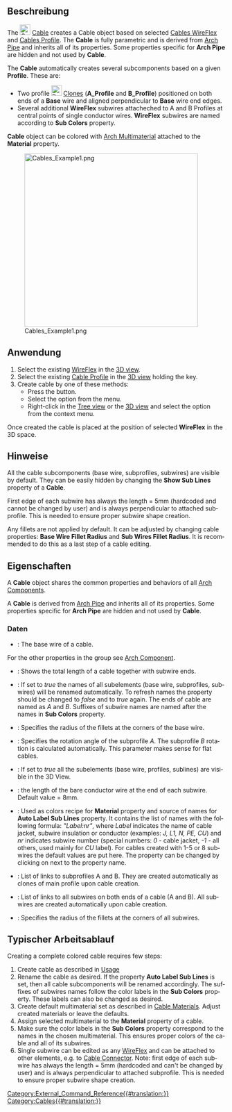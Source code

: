<languages/>

{{Docnav
|[[Cables_Profile/de|KabelProfil]]
|[[Cables_CableBox/de|Installationsdose]]
|[[Cables_Workbench/de|Cables]]
|IconL=Cables_Profile.svg
|IconR=Cables_CableBox.svg
|IconC=Cables_workbench_icon.svg
}}

{{GuiCommand/de
|Name=Cables Cable
|Name/de=Cables Leitung
|MenuLocation=Cables → Leitung erstellen
|Workbenches=[[Cables_Workbench/de|Cables]]
|Shortcut=
|Version=1.0
|SeeAlso=[[Cables_Profile/de|Cables KabelProfile]], [[Cables_WireFlex/de|Cables Linienzug]]
}}

<span id="Description"></span>
==Beschreibung==

<div lang="en" dir="ltr" class="mw-content-ltr">
The [[Image:Cables_Cable.svg|24px]] [[Cables_Cable|Cable]] creates a Cable object based on selected [[Cables_WireFlex|Cables WireFlex]] and [[Cables_Profile|Cables Profile]]. The '''Cable''' is fully parametric and is derived from [[Arch_Pipe|Arch Pipe]] and inherits all of its properties. Some properties specific for '''Arch Pipe''' are hidden and not used by '''Cable'''.
</div>

<div lang="en" dir="ltr" class="mw-content-ltr">
The '''Cable''' automatically creates several subcomponents based on a given '''Profile'''. These are:
* Two profile [[Image:Draft_Clone.svg|24px]] [[Draft_Clone|Clones]] ('''A_Profile''' and '''B_Profile''') positioned on both ends of a '''Base''' wire and aligned perpendicular to '''Base''' wire end edges. 
* Several additional '''WireFlex'''  subwires attacheched to A and B Profiles at central points of single conductor wires. '''WireFlex''' subwires are named according to '''Sub Colors''' property.
</div>

<div lang="en" dir="ltr" class="mw-content-ltr">
'''Cable''' object can be colored with [[Arch_MultiMaterial|Arch Multimaterial]] attached to the '''Material''' property.
</div>

[[Image:Cables_Example1.png|400px]]
<div lang="en" dir="ltr" class="mw-content-ltr">
{{Caption|Example of three-core flat cable:<br/>Multimaterial cable shape and its base wire, profile and subwires.}}
</div>

<span id="Usage"></span>
==Anwendung==

<div lang="en" dir="ltr" class="mw-content-ltr">
# Select the existing [[Cables_WireFlex|WireFlex]] in the [[3D_view|3D view]].
# Select the existing [[Cables_Profile|Cable Profile]] in the [[3D_view|3D view]] holding the {{KEY|CTRL}} key.
# Create cable by one of these methods:
#* Press the {{Button|[[Image:Cables_Cable.svg|16px]] [[Cables_Cable|Cable]]}} button.
#* Select the {{MenuCommand|Cables → [[Image:Cables_Cable.svg|16px]] Cable}} option from the menu.
#* Right-click in the [[Tree_view|Tree view]] or the [[3D_view|3D view]] and select the {{MenuCommand|Cables → [[Image:Cables_Cable.svg|16px]] Cable}} option from the context menu.
</div>

<div lang="en" dir="ltr" class="mw-content-ltr">
Once created the cable is placed at the position of selected '''WireFlex''' in the 3D space.
</div>

<span id="Notes"></span>
==Hinweise==

<div lang="en" dir="ltr" class="mw-content-ltr">
All the cable subcomponents (base wire, subprofiles, subwires) are visible by default. They can be easily hidden by changing the '''Show Sub Lines''' property of a '''Cable'''.
</div>

<div lang="en" dir="ltr" class="mw-content-ltr">
First edge of each subwire has always the length = 5mm (hardcoded and cannot be changed by user) and is always perpendicular to attached subprofile. This is needed to ensure proper subwire shape creation.
</div>

<div lang="en" dir="ltr" class="mw-content-ltr">
Any fillets are not applied by default. It can be adjusted by changing cable properties: '''Base Wire Fillet Radius''' and '''Sub Wires Fillet Radius'''. It is recommended to do this as a last step of a cable editing.
</div>

<span id="Properties"></span>
==Eigenschaften==

<div lang="en" dir="ltr" class="mw-content-ltr">
A '''Cable''' object shares the common properties and behaviors of all [[Arch_Component|Arch Components]].
</div>

<div lang="en" dir="ltr" class="mw-content-ltr">
A '''Cable''' is derived from [[Arch_Pipe|Arch Pipe]] and inherits all of its properties. Some properties specific for '''Arch Pipe''' are hidden and not used by '''Cable'''.
</div>

<span id="Data"></span>
===Daten===

<div lang="en" dir="ltr" class="mw-content-ltr">
{{TitleProperty|Component}}
</div>

<div lang="en" dir="ltr" class="mw-content-ltr">
* {{PropertyData|Base|Link}}: The base wire of a cable.
</div>

<div lang="en" dir="ltr" class="mw-content-ltr">
For the other properties in the group see [[Arch_Component#Properties|Arch Component]].
</div>

<div lang="en" dir="ltr" class="mw-content-ltr">
{{TitleProperty|Pipe}}
</div>

<div lang="en" dir="ltr" class="mw-content-ltr">
* {{PropertyData|Length|Length}}: Shows the total length of a cable together with subwire ends.
</div>

<div lang="en" dir="ltr" class="mw-content-ltr">
{{TitleProperty|Cable}}
</div>

<div lang="en" dir="ltr" class="mw-content-ltr">
* {{PropertyData|Auto Label Sub Lines|Bool}}: If set to ''true'' the names of all subelements (base wire, subprofiles, subwires) will be renamed automatically. To refresh names the property should be changed to ''false'' and to ''true'' again. The ends of cable are named as ''A'' and ''B''. Suffixes of subwire names are named after the names in '''Sub Colors''' property.
* {{PropertyData|Base Wire Fillet Radius|Length}}: Specifies the radius of the fillets at the corners of the base wire.
* {{PropertyData|Cable Rotation|Angle}}: Specifies the rotation angle of the subprofile ''A''. The subprofile ''B'' rotation is calculated automatically. This parameter makes sense for flat cables.
* {{PropertyData|Show Sub Lines|Bool}}: If set to ''true'' all the subelements (base wire, profiles, sublines) are visible in the 3D View.
* {{PropertyData|Stripped Wire Length|Length}}: the length of the bare conductor wire at the end of each subwire. Default value = 8mm.
* {{PropertyData|Sub Colors|StringList}}: Used as colors recipe for '''Material''' property and source of names for '''Auto Label Sub Lines''' property. It contains the list of names with the following formula: ''"Label:nr"'', where ''Label'' indicates the name of cable jacket, subwire insulation or conductor (examples: ''J, L1, N, PE, CU'') and ''nr'' indicates subwire number (special numbers: ''0'' - cable jacket, ''-1'' - all others, used mainly for ''CU'' label). For cables created with 1-5 or 8 subwires the default values are put here. The property can be changed by clicking on {{KEY|...}} next to the property name.
* {{PropertyData|Sub Profiles|LinkList}}: List of links to subprofiles A and B. They are created automatically as clones of main profile upon cable creation.
* {{PropertyData|Sub Wires|LinkList}}: List of links to all subwires on both ends of a cable (A and B). All subwires are created automatically upon cable creation.
* {{PropertyData|Sub Wires Fillet Radius|Length}}: Specifies the radius of the fillets at the corners of all subwires.
</div>

<span id="Typical_workflow"></span>
==Typischer Arbeitsablauf==

<div lang="en" dir="ltr" class="mw-content-ltr">
Creating a complete colored cable requires few steps:
# Create cable as described in [[#Usage|Usage]]
# Rename the cable as desired. If the property '''Auto Label Sub Lines''' is set, then all cable subcomponents will be renamed accordingly. The suffixes of subwires names follow the color labels in the '''Sub Colors''' property. These labels can also be changed as desired.
# Create default multimaterial set as described in [[Cables_Material|Cable Materials]]. Adjust created materials or leave the defaults.
# Assign selected multimaterial to the '''Material''' property of a cable.
# Make sure the color labels in the '''Sub Colors''' property correspond to the names in the chosen multimaterial. This ensures proper colors of the cable and all of its subwires.
# Single subwire can be edited as any [[Cables_WireFlex|WireFlex]] and can be attached to other elements, e.g. to [[Cables_CableConnector|Cable Connector]]. Note: first edge of each subwire has always the length = 5mm (hardcoded and can't be changed by user) and is always perpendicular to attached subprofile. This is needed to ensure proper subwire shape creation.
</div>


{{Docnav
|[[Cables_Profile/de|KabelProfil]]
|[[Cables_CableBox/de|Installationsdose]]
|[[Cables_Workbench/de|Cables]]
|IconL=Cables_Profile.svg
|IconR=Cables_CableBox.svg
|IconC=Cables_workbench_icon.svg
}}

[[Category:External_Command_Reference{{#translation:}}]]
[[Category:Cables{{#translation:}}]]
